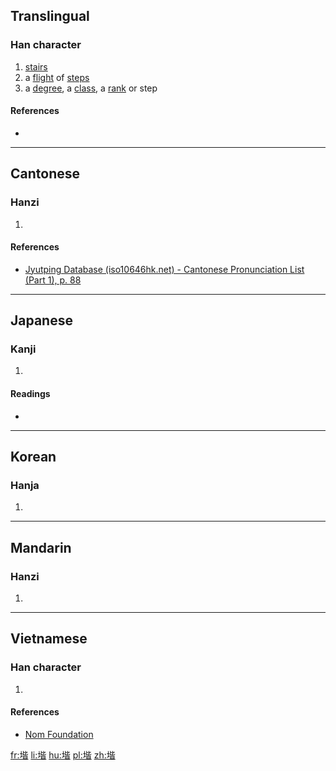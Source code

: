 {{also|階}}
==Translingual==

===Han character===
{{Han char|rn=32|rad=土|as=09|sn=12|four=|canj=GPPA|ids=⿰土皆}}

# [[stairs]]
# a [[flight]] of [[step]]s
# a [[degree]], a [[class]], a [[rank]] or step

====References====
* {{Han ref|kx=0233.220|dkj=05261|dj=0470.380|hdz=10462.040|uh=5826|ud=22566}}

----

==Cantonese==

===Hanzi===
{{yue-hanzi|jyut=[[gaai1]]|y=gaai1}}

# {{defn|lang=yue|sort=土09}}

====References====
*[http://www.iso10646hk.net/jp/document/download.jsp Jyutping Database (iso10646hk.net) - Cantonese Pronunciation List (Part 1), p. 88]

----

==Japanese==

===Kanji===
{{ja-kanji|grade=|rs=土09}}

# {{defn|lang=ja|sort=土09}}

====Readings====
* {{ja-readings|on=[[かい]] (kai)|kun=}}

----

==Korean==

===Hanja===
{{ko-hanja|hangeul=계|rv=gye|mr=kye}}

# {{defn|lang=ko|sort=土09}}

----

==Mandarin==

===Hanzi===
{{cmn-hanzi|pin=[[jiē]] ([[jie1]])|wg=chieh<sup>1</sup>}}

# {{defn|lang=cmn|sort=土09}}

----

==Vietnamese==

===Han character===
{{vi-hantu|[[giai]]|rs=土09}}

# {{defn|lang=vi|sort=土09}}

====References====
*[http://nomfoundation.org/common/nom_details.php?codepoint=5826 Nom Foundation]

[[fr:堦]]
[[li:堦]]
[[hu:堦]]
[[pl:堦]]
[[zh:堦]]